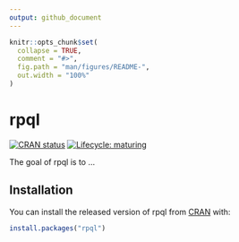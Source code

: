 ```yaml
---
output: github_document
---
```


<!-- README.md is generated from README.Rmd. Please edit that file -->

```r
knitr::opts_chunk$set(
  collapse = TRUE,
  comment = "#>",
  fig.path = "man/figures/README-",
  out.width = "100%"
)
```
# rpql

<!-- badges: start -->
[![CRAN status](https://www.r-pkg.org/badges/version/rpql)](https://cran.r-project.org/package=rpql)
[![Lifecycle: maturing](https://img.shields.io/badge/lifecycle-maturing-blue.svg)](https://www.tidyverse.org/lifecycle/#maturing)
<!-- badges: end -->

The goal of rpql is to ...

## Installation

You can install the released version of rpql from [CRAN](https://CRAN.R-project.org) with:

``` r
install.packages("rpql")
```

<!-- And the development version from [GitHub](https://github.com/) with: -->

<!-- ``` r -->
<!-- # install.packages("devtools") -->
<!-- devtools::install_github("emitanaka/rpql") -->
<!-- ``` -->
